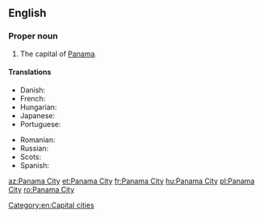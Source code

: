 ==English==
{{wikipedia}}

===Proper noun===
{{en-proper noun|head=[[Panama]] [[City]]}}

# The capital of [[Panama]].

====Translations====
{{trans-top|capital of Panama}}
* Danish: {{t|da|Panama City}}
* French: {{t+|fr|Panamá}}
* Hungarian: {{t+|hu|Panamaváros}}
* Japanese: {{t|ja|パナマシティ|tr=Panamashiti}}
* Portuguese: {{t+|pt|Cidade do Panamá|f}}
{{trans-mid}}
* Romanian: {{t+|ro|Panama City}}
* Russian: {{t+|ru|Пана́ма|f}}
* Scots: {{t|sco|Panama Ceety}}
* Spanish: {{t+|es|Panamá}}
{{trans-bottom}}

[[Category:en:Capital cities]]

[[az:Panama City]]
[[et:Panama City]]
[[fr:Panama City]]
[[hu:Panama City]]
[[pl:Panama City]]
[[ro:Panama City]]